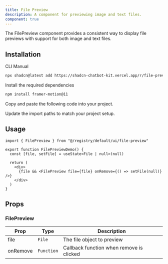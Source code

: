 ```yaml
---
title: File Preview
description: A component for previewing image and text files.
component: true
---
```


<ComponentPreview
  name="file-preview-demo"
  title="FilePreview"
  description="A file preview component that supports both image and text files."
/>

The FilePreview component provides a consistent way to display file previews with support for both image and text files.

## Installation

<Tabs defaultValue="cli">

<TabsList>
  <TabsTrigger value="cli">CLI</TabsTrigger>
  <TabsTrigger value="manual">Manual</TabsTrigger>
</TabsList>

<TabsContent value="cli">

```bash
npx shadcn@latest add https://shadcn-chatbot-kit.vercel.app/r/file-preview.json
```

</TabsContent>

<TabsContent value="manual">

<Steps>

<Step>Install the required dependencies</Step>

```bash
npm install framer-motion@11
```

<Step>Copy and paste the following code into your project.</Step>

<ComponentSource name="file-preview" />

<Step>Update the import paths to match your project setup.</Step>

</Steps>

</TabsContent>

</Tabs>

## Usage

```tsx
import { FilePreview } from "@/registry/default/ui/file-preview"

export function FilePreviewDemo() {
  const [file, setFile] = useState<File | null>(null)

  return (
    <div>
      {file && <FilePreview file={file} onRemove={() => setFile(null)} />}
    </div>
  )
}
```

## Props

### FilePreview

| Prop     | Type       | Description                              |
| -------- | ---------- | ---------------------------------------- |
| file     | `File`     | The file object to preview               |
| onRemove | `Function` | Callback function when remove is clicked |
